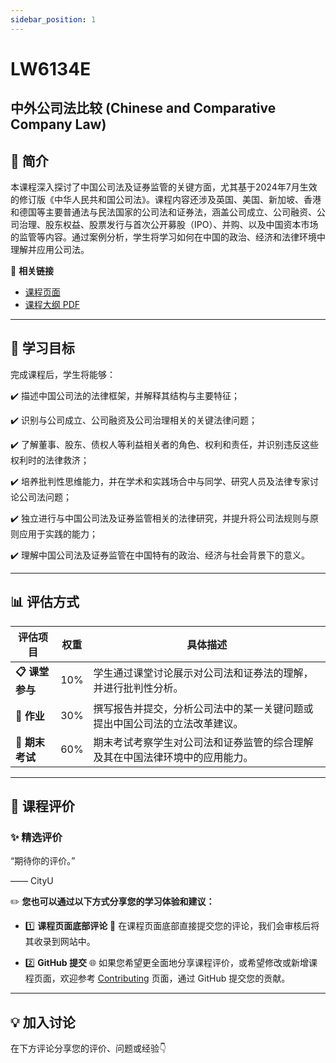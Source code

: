 ```yaml
---
sidebar_position: 1
---
```


# LW6134E
## 中外公司法比较 (Chinese and Comparative Company Law)

## **📘 简介**
本课程深入探讨了中国公司法及证券监管的关键方面，尤其基于2024年7月生效的修订版《中华人民共和国公司法》。课程内容还涉及英国、美国、新加坡、香港和德国等主要普通法与民法国家的公司法和证券法，涵盖公司成立、公司融资、公司治理、股东权益、股票发行与首次公开募股（IPO）、并购、以及中国资本市场的监管等内容。通过案例分析，学生将学习如何在中国的政治、经济和法律环境中理解并应用公司法。

🔗 **相关链接**
- [课程页面](https://www.cityu.edu.hk/catalogue/pg/202425/course/LW6134E.htm)
- [课程大纲 PDF](https://www.cityu.edu.hk/catalogue/pg/202425/course/LW6134E.pdf)

---

## **🎯 学习目标**

完成课程后，学生将能够：

✔️ 描述中国公司法的法律框架，并解释其结构与主要特征；

✔️ 识别与公司成立、公司融资及公司治理相关的关键法律问题；

✔️ 了解董事、股东、债权人等利益相关者的角色、权利和责任，并识别违反这些权利时的法律救济；

✔️ 培养批判性思维能力，并在学术和实践场合中与同学、研究人员及法律专家讨论公司法问题；

✔️ 独立进行与中国公司法及证券监管相关的法律研究，并提升将公司法规则与原则应用于实践的能力；

✔️ 理解中国公司法及证券监管在中国特有的政治、经济与社会背景下的意义。

---

## **📊 评估方式**

| **评估项目**          | **权重** | **具体描述**                                                                                       |
|----------------------|---------|---------------------------------------------------------------------------------------------------|
| **📋 课堂参与**       | 10%     | 学生通过课堂讨论展示对公司法和证券法的理解，并进行批判性分析。                                   |
| **📝 作业**           | 30%     | 撰写报告并提交，分析公司法中的某一关键问题或提出中国公司法的立法改革建议。                         |
| **📂 期末考试**       | 60%     | 期末考试考察学生对公司法和证券监管的综合理解及其在中国法律环境中的应用能力。                    |

---

## **💬 课程评价**

### ✨ **精选评价**
<div className={commentStyles.commentBox}>
    <p className={commentStyles.commentText}>
        “期待你的评价。”
    </p>
    <p className={commentStyles.commentAuthor}>—— CityU</p>
</div>

✏️ **您也可以通过以下方式分享您的学习体验和建议：**

- 1️⃣ **课程页面底部评论**
💬 在课程页面底部直接提交您的评论，我们会审核后将其收录到网站中。

- 2️⃣ **GitHub 提交**
🌐 如果您希望更全面地分享课程评价，或希望修改或新增课程页面，欢迎参考 [Contributing](https://penjc.github.io/CityU/contributing) 页面，通过 GitHub 提交您的贡献。

---

## **💡 加入讨论**

在下方评论分享您的评价、问题或经验👇
<Utterances />